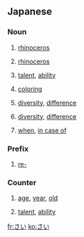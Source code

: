 ==Japanese==
===Noun===
{{ja-noun|h|rom=sai}}

# {{ja-def|犀}} [[rhinoceros]]
# {{ja-def|サイ}} [[rhinoceros]]
# {{ja-def|才}} [[talent]], [[ability]]
# {{ja-def|彩}} [[coloring]]
# {{ja-def|差異}} [[diversity]], [[difference]]
# {{ja-def|差違}} [[diversity]], [[difference]]
# {{ja-def|際}} [[when]], [[in case of]]

===Prefix===
{{ja-pos|k|prefix|rom=sai}}
# {{ja-def|再}} [[re-]]

===Counter===
{{ja-pos|k|counter|rom=sai}}
# {{ja-def|歳}} [[age]], [[year]], [[old]]
# {{ja-def|才}} [[talent]], [[ability]]


[[fr:さい]]
[[ko:さい]]